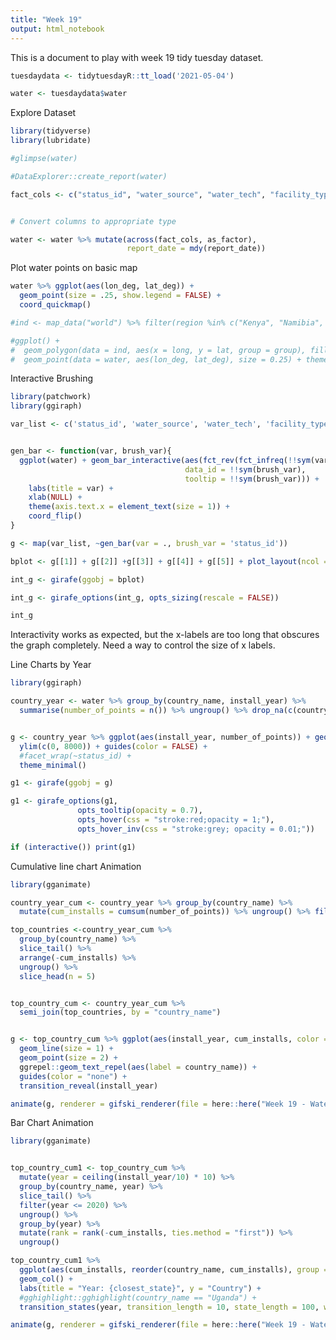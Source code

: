 ```yaml
---
title: "Week 19"
output: html_notebook
---
```


This is a document to play with week 19 tidy tuesday dataset.

```r

tuesdaydata <- tidytuesdayR::tt_load('2021-05-04')

water <- tuesdaydata$water

```

Explore Dataset

```r

library(tidyverse)
library(lubridate)

#glimpse(water)

#DataExplorer::create_report(water)

fact_cols <- c("status_id", "water_source", "water_tech", "facility_type", "country_name")


# Convert columns to appropriate type

water <- water %>% mutate(across(fact_cols, as_factor), 
                          report_date = mdy(report_date))

```


Plot water points on basic map

```r

water %>% ggplot(aes(lon_deg, lat_deg)) + 
  geom_point(size = .25, show.legend = FALSE) +
  coord_quickmap()

#ind <- map_data("world") %>% filter(region %in% c("Kenya", "Namibia", "South Africa", "Egypt"))

#ggplot() +
#  geom_polygon(data = ind, aes(x = long, y = lat, group = group), fill="lightgray", colour = "white") + 
#  geom_point(data = water, aes(lon_deg, lat_deg), size = 0.25) + theme_bw()

```


Interactive Brushing

```r

library(patchwork)
library(ggiraph)

var_list <- c('status_id', 'water_source', 'water_tech', 'facility_type', 'country_name')


gen_bar <- function(var, brush_var){
  ggplot(water) + geom_bar_interactive(aes(fct_rev(fct_infreq(!!sym(var))), 
                                       data_id = !!sym(brush_var),
                                       tooltip = !!sym(brush_var))) +
    labs(title = var) +
    xlab(NULL) +
    theme(axis.text.x = element_text(size = 1)) +
    coord_flip()
}

g <- map(var_list, ~gen_bar(var = ., brush_var = 'status_id'))

bplot <- g[[1]] + g[[2]] +g[[3]] + g[[4]] + g[[5]] + plot_layout(ncol = 2)

int_g <- girafe(ggobj = bplot)

int_g <- girafe_options(int_g, opts_sizing(rescale = FALSE))

int_g

```

Interactivity works as expected, but the x-labels are too long that obscures the graph completely. Need a way to control the size of x labels.



Line Charts by Year

```r

library(ggiraph)

country_year <- water %>% group_by(country_name, install_year) %>% 
  summarise(number_of_points = n()) %>% ungroup() %>% drop_na(c(country_name, install_year))


g <- country_year %>% ggplot(aes(install_year, number_of_points)) + geom_line_interactive(aes(tooltip = country_name, color = country_name, data_id = country_name)) + 
  ylim(c(0, 8000)) + guides(color = FALSE) + 
  #facet_wrap(~status_id) +
  theme_minimal()

g1 <- girafe(ggobj = g)

g1 <- girafe_options(g1, 
               opts_tooltip(opacity = 0.7),
               opts_hover(css = "stroke:red;opacity = 1;"),
               opts_hover_inv(css = "stroke:grey; opacity = 0.01;"))

if (interactive()) print(g1)

```



Cumulative line chart Animation

```r

library(gganimate)

country_year_cum <- country_year %>% group_by(country_name) %>% 
  mutate(cum_installs = cumsum(number_of_points)) %>% ungroup() %>% filter(install_year <= 2021)

top_countries <-country_year_cum %>% 
  group_by(country_name) %>% 
  slice_tail() %>% 
  arrange(-cum_installs) %>%
  ungroup() %>% 
  slice_head(n = 5)


top_country_cum <- country_year_cum %>% 
  semi_join(top_countries, by = "country_name")


g <- top_country_cum %>% ggplot(aes(install_year, cum_installs, color = country_name)) + 
  geom_line(size = 1) +
  geom_point(size = 2) + 
  ggrepel::geom_text_repel(aes(label = country_name)) +
  guides(color = "none") + 
  transition_reveal(install_year)

animate(g, renderer = gifski_renderer(file = here::here("Week 19 - Water", "Output", "Animation.gif"), loop = FALSE))


```



Bar Chart Animation

```r

library(gganimate)


top_country_cum1 <- top_country_cum %>% 
  mutate(year = ceiling(install_year/10) * 10) %>%
  group_by(country_name, year) %>% 
  slice_tail() %>% 
  filter(year <= 2020) %>% 
  ungroup() %>% 
  group_by(year) %>% 
  mutate(rank = rank(-cum_installs, ties.method = "first")) %>% 
  ungroup()

top_country_cum1 %>% 
  ggplot(aes(cum_installs, reorder(country_name, cum_installs), group = country_name)) + 
  geom_col() + 
  labs(title = "Year: {closest_state}", y = "Country") + 
  #gghighlight::gghighlight(country_name == "Uganda") +
  transition_states(year, transition_length = 10, state_length = 100, wrap = FALSE)

animate(g, renderer = gifski_renderer(file = here::here("Week 19 - Water", "Output", "Animation_Bar.gif"), loop = FALSE))


```
